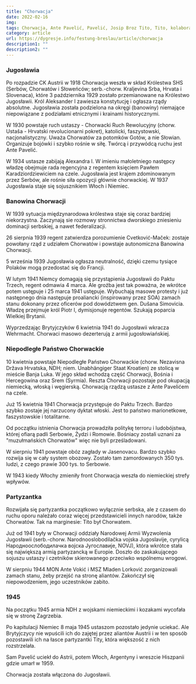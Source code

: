```yaml
---
title: "Chorwacja"
date: 2022-02-16
img: 
tags: Chorwacja, Ante Pavelić, Pavelić, Josip Broz Tito, Tito, kolaboracja, Jugosławia
category: article
url: https://dygresje.info/festung-breslau/article/chorwacja
description1: ""
description2: ""
---
```


<Europa />

### Jugosławia

Po rozpadzie CK Austrii w 1918 Chorwacja weszła w skład Królestwa SHS (Serbów, Chorwatów i Słoweńców; serb.-chorw. Kraljevina Srba, Hrvata i Slovenaca), które 3 października 1929 zostało przemianowane na Królestwo Jugosławii. Król Aleksander I zawiesza konstytucję i ogłasza rządy absolutne. Jugosławia została podzielona na okręgi (banowiny) niemające niepowiązane z podziałami etnicznymi i krainami historycznymi.

<SeeAlso txt="Jugosławia" url="/festung-breslau/article/jugoslawia" />
 
W 1930 powstaje ruch ustaszy - Chorwacki Ruch Rewolucyjny (chorw. Ustaša - Hrvatski revolucionarni pokret), katolicki, faszystowski, nacjonalistyczny. Uważa Chorwatów za potomków Gotów, a nie Słowian. Organizuje bojówki i szybko rośnie w siłę. Twórcą i przywódcą ruchu jest Ante Pavelić.

W 1934 ustasze zabijają Alexandra I. W imieniu małoletniego następcy władzę obejmuje rada regencyjna z regentem księciem Pawłem Karadziordziewiciem na czele. Jugosławia jest krajem zdominowanym przez Serbów, ale rośnie siła opozycji głównie chorwackiej. W 1937 Jugosławia staje się sojusznikiem Włoch i Niemiec.

### Banowina Chorwacji

W 1939 sytuacja międzynarodowa królestwa staje się coraz bardziej niekorzystna. Zaczynają sie rozmowy stronnictwa dworskiego zniesieniu dominacji serbskiej, a nawet federalizacji.

26 sierpnia 1939 regent zatwierdza porozumienie Cvetković-Maček: zostaje powołany rząd z udziałem Chorwatów i powstaje autonomiczna Banowina Chorwacji.

5 września 1939 Jugosławia ogłasza neutralność, dzięki czemu tysiące Polaków mogą przedostać się do Francji.

W lutym 1941 Niemcy domagają się przystąpienia Jugosławii do Paktu Trzech, regent odmawia 4 marca. Ale groźba jest tak poważna, że wkrótce potem ustępuje i 25 marca 1941 ustępuje. Wybuchają masowe protesty i już następnego dnia następuje proaliancki (inspirowany przez SOA) zamach stanu dokonany przez oficerów pod dowództwem gen. Dušana Simovicia. Władzę przejmuje król Piotr I, dymisjonuje regentów. Szukają poparcia Wielkiej Brytanii.

Wyprzedzając Brytyjczyków 6 kwietnia 1941 do Jugosławii wkracza Wehrmacht. Chorwaci masowo dezerterują z armii jugosłowiańskiej.

### Niepodległe Państwo Chorwackie

10 kwietnia powstaje Niepodległe Państwo Chorwackie (chorw. Nezavisna Država Hrvatska, NDH; niem. Unabhängiger Staat Kroatien) ze stolicą w mieście Banja Luka. W jego skład wchodzą część Chorwacji, Bośnia i Hercegowina oraz Srem (Syrmia). Reszta Chorwacji pozostaje pod okupacją niemiecką, włoską i węgierską. Chorwacją rządzą ustasze z Ante Pavelićem na czele.

Już 15 kwietnia 1941 Chorwacja przystępuje do Paktu Trzech. Bardzo szybko zostaje jej narzucony dyktat włoski. Jest to państwo marionetkowe, faszystowskie i totalitarne.

Od początku istnienia Chorwacja prowadziła politykę terroru i ludobójstwa, której ofiarą padli Serbowie, Żydzi i Romowie. Bośniacy zostali uznani za "muzułmańskich Chorwatów" więc nie byli prześladowani.

W sierpniu 1941 powstaje obóz zagłady w Jasenovacu. Bardzo szybko rozwija się w cały system obozowy. Zostało tam zamordowanych 350 tys. ludzi, z czego prawie 300 tys. to Serbowie.

W 1943 kiedy Włochy zmieniły front Chorwacja weszła do niemieckiej strefy wpływów.

### Partyzantka

Rozwijała się partyzantka początkowo wyłącznie serbska, ale z czasem do ruchu oporu należało coraz więcej przedstawicieli innych narodów, także Chorwatów. Tak na marginesie: Tito był Chorwatem.

Już od 1941 były w Chorwacji oddziały Narodowej Armii Wyzwolenia Jugosławii (serb.-chorw. Narodnooslobodilačka vojska Jugoslavije, cyrylicą Народноослободилачка војска Југославије, NOVJ), która wkrótce stała się największą armią partyzancką w Europie. Doszło do zaskakującego sojuszu ustaszy i czetników skierowanego przeciwko wspólnemu wrogowi.

W sierpniu 1944 MON Ante Vokić i MSZ Mladen Lorković zorganizowali zamach stanu, żeby przejść na stronę aliantów. Zakończył się niepowodzeniem, jego uczestników zabito.

### 1945

Na początku 1945 armia NDH z wojskami niemieckimi i kozakami wycofała się w stronę Zagrzebia.

Po kapitulacji Niemiec 8 maja 1945 ustaszom pozostało jedynie uciekać. Ale Brytyjczycy nie wpuścili ich do zajętej przez aliantów Austrii i w ten sposób pozostawili ich na łasce partyzantki Tity, która większość z nich rozstrzelała.

Sam Pavelić uciekł do Astrii, potem Włoch, Argentyny i wreszcie Hiszpanii gdzie umarł w 1959.

Chorwacja została włączona do Jugosławii.